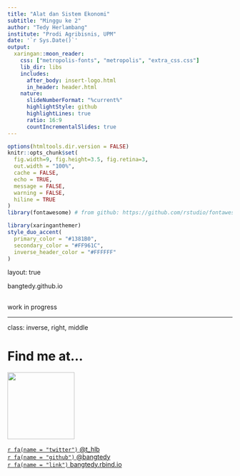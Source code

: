```yaml
---
title: "Alat dan Sistem Ekonomi"
subtitle: "Minggu ke 2"
author: "Tedy Herlambang"
institute: "Prodi Agribisnis, UPM"
date: '`r Sys.Date()`'
output:
  xaringan::moon_reader:
    css: ["metropolis-fonts", "metropolis", "extra_css.css"]
    lib_dir: libs
    includes:
      after_body: insert-logo.html
      in_header: header.html
    nature:
      slideNumberFormat: "%current%"
      highlightStyle: github
      highlightLines: true
      ratio: 16:9
      countIncrementalSlides: true
---
```

```r
options(htmltools.dir.version = FALSE)
knitr::opts_chunk$set(
  fig.width=9, fig.height=3.5, fig.retina=3,
  out.width = "100%",
  cache = FALSE,
  echo = TRUE,
  message = FALSE, 
  warning = FALSE,
  hiline = TRUE
)
library(fontawesome) # from github: https://github.com/rstudio/fontawesome
```

```r
library(xaringanthemer)
style_duo_accent(
  primary_color = "#1381B0",
  secondary_color = "#FF961C",
  inverse_header_color = "#FFFFFF"
)
```

layout: true
  
<div class="my-footer"><span>bangtedy.github.io</span></div>

<!-- this adds the link footer to all slides, depends on my-footer class in css-->
---

work in progress

---
class: inverse, right, middle

# Find me at...

<img class= "circle" src="https://github.com/bangtedy.png" width="150px"/>


[`r fa(name = "twitter")` @t_hlb](http://twitter.com/t_hlb)  
[`r fa(name = "github")` @bangtedy](https://github.com/bangtedy)  
[`r fa(name = "link")` bangtedy.rbind.io](https://bangtedy.github.io)

